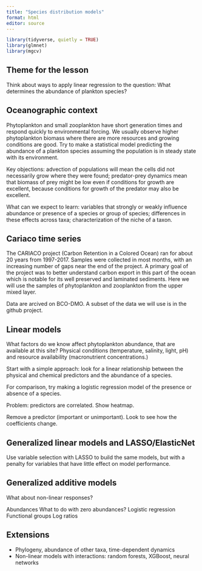 ```yaml
---
title: "Species distribution models"
format: html
editor: source
---
```


```r
library(tidyverse, quietly = TRUE)
library(glmnet)
library(mgcv)

```
## Theme for the lesson

Think about ways to apply linear regression to the question: What determines the abundance of plankton species?

## Oceanographic context

Phytoplankton and small zooplankton have short generation times and respond quickly to environmental forcing. We usually observe higher phytoplankton biomass where there are more resources and growing conditions are good. Try to make a statistical model predicting the abundance of a plankton species assuming the population is in steady state with its environment.

Key objections: advection of populations will mean the cells did not necessarily grow where they were found; predator-prey dynamics mean that biomass of prey might be low even if conditions for growth are excellent, because conditions for growth of the predator may also be excellent.

What can we expect to learn: variables that strongly or weakly influence abundance or presence of a species or group of species; differences in these effects across taxa; characterization of the niche of a taxon.

## Cariaco time series

The CARIACO project (Carbon Retention in a Colored Ocean) ran for about 20 years from 1997-2017. Samples were collected in most months, with an increasing number of gaps near the end of the project. A primary goal of the project was to better understand carbon export in this part of the ocean which is notable for its well preserved and laminated sediments. Here we will use the samples of phytoplankton and zooplankton from the upper mixed layer.

Data are arcived on BCO-DMO. A subset of the data we will use is in the github project.

## Linear models

What factors do we know affect phytoplankton abundance, that are available at this site? Physical conditions (temperature, salinity, light, pH) and resource availability (macronutrient concentrations.)

Start with a simple approach: look for a linear relationship between the physical and chemical predictors and the abundance of a species.

For comparison, try making a logistic regression model of the presence or absence of a species.

Problem: predictors are correlated. Show heatmap.

Remove a predictor (important or unimportant). Look to see how the coefficients change.


## Generalized linear models and LASSO/ElasticNet

Use variable selection with LASSO to build the same models, but with a penalty for variables that have little effect on model performance.


## Generalized additive models

What about non-linear responses?


Abundances
What to do with zero abundances?
Logistic regression
Functional groups
Log ratios


## Extensions

* Phylogeny, abundance of other taxa, time-dependent dynamics
* Non-linear models with interactions: random forests, XGBoost, neural networks



